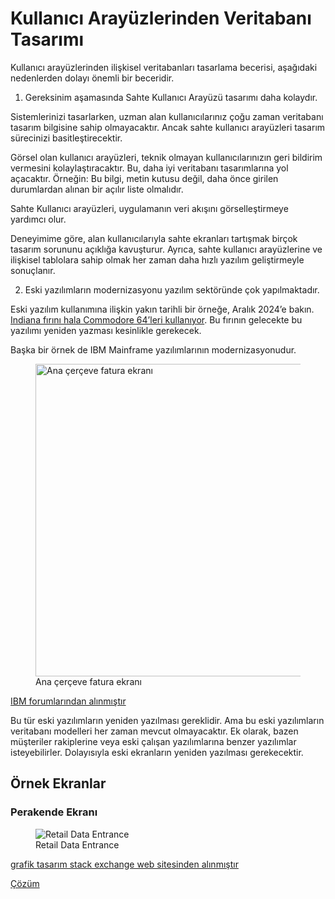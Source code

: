 # Kullanıcı Arayüzlerinden Veritabanı Tasarımı

Kullanıcı arayüzlerinden ilişkisel veritabanları tasarlama becerisi, aşağıdaki nedenlerden dolayı önemli bir beceridir.

1. Gereksinim aşamasında Sahte Kullanıcı Arayüzü tasarımı daha kolaydır.

Sistemlerinizi tasarlarken, uzman alan kullanıcılarınız çoğu zaman veritabanı tasarım bilgisine sahip olmayacaktır.
Ancak sahte kullanıcı arayüzleri tasarım sürecinizi basitleştirecektir.

Görsel olan kullanıcı arayüzleri, teknik olmayan kullanıcılarınızın geri bildirim vermesini kolaylaştıracaktır.
Bu, daha iyi veritabanı tasarımlarına yol açacaktır.
Örneğin: Bu bilgi, metin kutusu değil, daha önce girilen durumlardan alınan bir açılır liste olmalıdır.

Sahte Kullanıcı arayüzleri, uygulamanın veri akışını görselleştirmeye yardımcı olur.

Deneyimime göre, alan kullanıcılarıyla sahte ekranları tartışmak birçok tasarım sorununu açıklığa kavuşturur.
Ayrıca, sahte kullanıcı arayüzlerine ve ilişkisel tablolara sahip olmak her zaman daha hızlı yazılım geliştirmeyle sonuçlanır.

2. Eski yazılımların modernizasyonu yazılım sektöründe çok yapılmaktadır.

Eski yazılım kullanımına ilişkin yakın tarihli bir örneğe, Aralık 2024'e bakın. [Indiana fırını hala Commodore 64'leri kullanıyor](https://www.tomshardware.com/desktops/indiana-bakery-still-using-commodore-64s-originally-released-in-1982-as-point-of-sale-terminals).
Bu fırının gelecekte bu yazılımı yeniden yazması kesinlikle gerekecek.

Başka bir örnek de IBM Mainframe yazılımlarının modernizasyonudur.

![Ana çerçeve fatura ekranı](images/main-frame-display-invoice-screen.png){width=500}

[IBM forumlarından alınmıştır](https://www.ibmmainframeforum.com/ims/topic5391.html)

Bu tür eski yazılımların yeniden yazılması gereklidir.
Ama bu eski yazılımların veritabanı modelleri her zaman mevcut olmayacaktır.
Ek olarak, bazen müşteriler rakiplerine veya eski çalışan yazılımlarına benzer yazılımlar isteyebilirler.
Dolayısıyla eski ekranların yeniden yazılması gerekecektir.

## Örnek Ekranlar

### Perakende Ekranı

![Retail Data Entrance](images/retail-user-interface.png)

[grafik tasarım stack exchange web sitesinden alınmıştır](https://graphicdesign.stackexchange.com/a/65185)

[Çözüm](../course-contents/database-design-questions-answers-en.qmd#retail-screen-answer)
